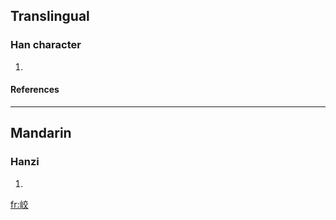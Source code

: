==Translingual==
===Han character===
{{Han char|rn=46|rad=山|as=06|sn=9|four=|canj=山卜金大 (UYCK)}}
# {{defn|Han|sort=山06}}
====References====
{{Han ref|kx=0311.061|hdz=10771.150|uh=5CE7|ud=23783}}
----
==Mandarin==
===Hanzi===
{{cmn-hanzi|pin=[[jiāo]] ([[jiao1]])|wg=chiao<sup>1</sup>}}
# {{defn|Mandarin}}

[[fr:峧]]